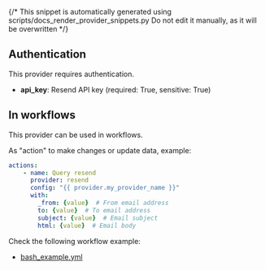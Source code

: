 {/* This snippet is automatically generated using scripts/docs_render_provider_snippets.py 
Do not edit it manually, as it will be overwritten */}

## Authentication
This provider requires authentication.
- **api_key**: Resend API key (required: True, sensitive: True)


## In workflows

This provider can be used in workflows.



As "action" to make changes or update data, example:
```yaml
actions:
    - name: Query resend
      provider: resend
      config: "{{ provider.my_provider_name }}"
      with:
        _from: {value}  # From email address
        to: {value}  # To email address
        subject: {value}  # Email subject
        html: {value}  # Email body
```




Check the following workflow example:
- [bash_example.yml](https://github.com/keephq/keep/blob/main/examples/workflows/bash_example.yml)
